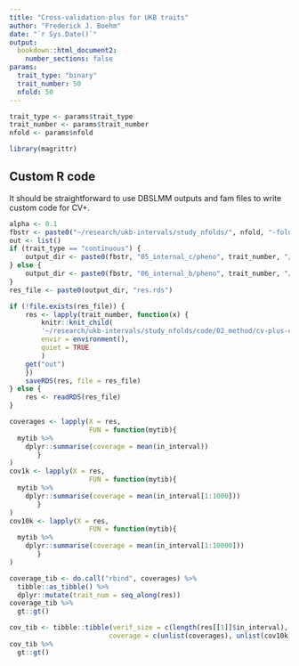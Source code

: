 ```yaml
---
title: "Cross-validation-plus for UKB traits"
author: "Frederick J. Boehm"
date: "`r Sys.Date()`"
output: 
  bookdown::html_document2:
    number_sections: false
params:
  trait_type: "binary"
  trait_number: 50
  nfold: 50
---
```


```r
trait_type <- params$trait_type
trait_number <- params$trait_number
nfold <- params$nfold

library(magrittr)
```


## Custom R code

It should be straightforward to use DBSLMM outputs and fam files to write custom code for CV+.





```r
alpha <- 0.1
fbstr <- paste0("~/research/ukb-intervals/study_nfolds/", nfold, "-fold/")
out <- list()
if (trait_type == "continuous") {
    output_dir <- paste0(fbstr, "05_internal_c/pheno", trait_number, "/cvplus/")
} else {
    output_dir <- paste0(fbstr, "06_internal_b/pheno", trait_number, "/cvplus/")
}
res_file <- paste0(output_dir, "res.rds")

if (!file.exists(res_file)) {
  	res <- lapply(trait_number, function(x) {
		knitr::knit_child(
		'~/research/ukb-intervals/study_nfolds/code/02_method/cv-plus-child.Rmd', 
		envir = environment(), 
		quiet = TRUE
		)
    get("out")
	})
  	saveRDS(res, file = res_file)
} else {
  	res <- readRDS(res_file)
}
```

```r
coverages <- lapply(X = res, 
                    FUN = function(mytib){
  mytib %>%
	dplyr::summarise(coverage = mean(in_interval))
       }
)
cov1k <- lapply(X = res, 
                    FUN = function(mytib){
  mytib %>%
    dplyr::summarise(coverage = mean(in_interval[1:1000]))
       }
) 
cov10k <- lapply(X = res, 
                    FUN = function(mytib){
  mytib %>%
    dplyr::summarise(coverage = mean(in_interval[1:10000]))
       }
) 

coverage_tib <- do.call("rbind", coverages) %>%
  tibble::as_tibble() %>%
  dplyr::mutate(trait_num = seq_along(res))
coverage_tib %>%
  gt::gt()

```

```r
cov_tib <- tibble::tibble(verif_size = c(length(res[[1]]$in_interval), 10000, 1000), 
                         coverage = c(unlist(coverages), unlist(cov10k), unlist(cov1k)))
cov_tib %>%
  gt::gt()
```





